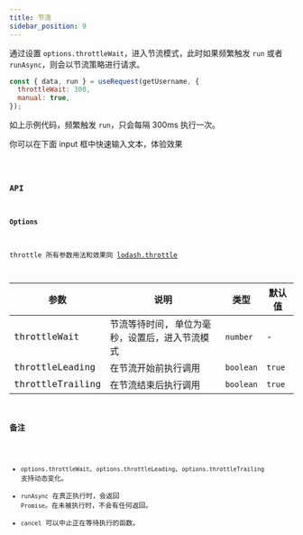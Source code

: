 ```yaml
---
title: 节流
sidebar_position: 9
---
```


通过设置 `options.throttleWait`，进入节流模式，此时如果频繁触发 `run` 或者 `runAsync`，则会以节流策略进行请求。

```jsx showLineNumbers
const { data, run } = useRequest(getUsername, {
  throttleWait: 300,
  manual: true,
});
```

如上示例代码，频繁触发 `run`，只会每隔 300ms 执行一次。

你可以在下面 input 框中快速输入文本，体验效果

<code src="useRequest/throttle/index" />

### API

#### Options

throttle 所有参数用法和效果同 [lodash.throttle](https://www.lodashjs.com/docs/lodash.throttle/)

| 参数             | 说明                                           | 类型      | 默认值 |
| ---------------- | ---------------------------------------------- | --------- | ------ |
| throttleWait     | 节流等待时间, 单位为毫秒，设置后，进入节流模式 | `number`  | -      |
| throttleLeading  | 在节流开始前执行调用                           | `boolean` | `true` |
| throttleTrailing | 在节流结束后执行调用                           | `boolean` | `true` |

### 备注

- `options.throttleWait`、`options.throttleLeading`、`options.throttleTrailing` 支持动态变化。
- `runAsync` 在真正执行时，会返回 `Promise`。在未被执行时，不会有任何返回。
- `cancel` 可以中止正在等待执行的函数。
